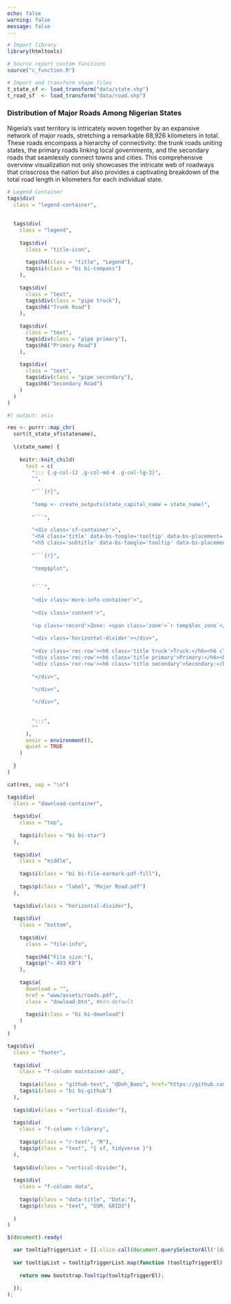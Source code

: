 ```yaml
---
echo: false
warning: false
message: false
---
```


```r

# Import library
library(htmltools)

```


```r

# Source report custom functions
source("c_function.R")

```


```r

# Import and transform shape files
t_state_sf <- load_transform("data/state.shp")
t_road_sf  <- load_transform("data/road.shp")


```


<!------ Page container ------------------------------------------------------->
::: {.container .mx-3}

<!------ Top section ------------------------------------------------------->
::: {.top-section .mb-5}

<h3 class="page-title">Distribution of Major Roads Among Nigerian States</h3>


<!------ Grid ------------------------------------------------------->
::: {.grid}


::: {.g-col-12 .g-col-md-8}

<p class="text-summary">
Nigeria's vast territory is intricately woven together by an expansive network of major roads, stretching a
remarkable 68,926 kilometers in total. These roads encompass a hierarchy of connectivity: the trunk roads
uniting states, the primary roads linking local governments, and the secondary roads that seamlessly connect
towns and cities. This comprehensive overview visualization not only showcases the intricate web of roadways
that crisscross the nation but also provides a captivating breakdown of the total road length in kilometers for each individual state.
</p>

:::

::: {.g-col-12 .g-col-md-4}

```r

# Legend Container
tags$div(
  class = "legend-container",
  
  
  tags$div(
    class = "legend",
    
    tags$div(
      class = "title-icon",
      
      tags$h4(class = "title", "Legend"),
      tags$i(class = "bi bi-compass")
    ),
    
    tags$div(
      class = "text",
      tags$div(class = "pipe truck"),
      tags$h6("Trunk Road")
    ),
    
    tags$div(
      class = "text",
      tags$div(class = "pipe primary"),
      tags$h6("Primary Road")
    ),
    
    tags$div(
      class = "text",
      tags$div(class = "pipe secondary"),
      tags$h6("Secondary Road")
    )
  )
)

```

:::


:::
<!------ End Grid ------------------------------------------------------->

:::
<!------ End Top section --------------------------------------------------->




<!------ Charts Section ---------------------------------------------------->
::: {.grid .mb-3}


```r
#| output: asis

res <- purrr::map_chr(
  sort(t_state_sf$statename),
  
  \(state_name) {
    
    knitr::knit_child(
      text = c(
        "::: {.g-col-12 .g-col-md-4 .g-col-lg-3}",
        "",
        
        "```{r}",
        
        "temp <- create_outputs(state_capital_name = state_name)",
        
        "```",
        
        "<div class='sf-container'>",
        "<h4 class='title' data-bs-toogle='tooltip' data-bs-placement='top' title='State Name'>`r state_name`</h4>",
        "<h5 class='subtitle' data-bs-toogle='tooltip' data-bs-placement='top' title='Total Road Length'>`r temp$total_km`</h5>",
        
        "```{r}",
        
        "temp$plot",
        

        "```",
        
        "<div class='more-info-container'>",
        
        "<div class='content'>",
        
        "<p class='record'>Zone: <span class='zone'>`r temp$loc_zone`</span></p>",
        
        "<div class='horizontal-divider'></div>",
        
        "<div class='rec-row'><h6 class='title truck'>Truck:</h6><h6 class='value'>`r temp$Trunk`</h6></div>",
        "<div class='rec-row'><h6 class='title primary'>Primary:</h6><h6 class='value'>`r temp$Primary`</h6></div>",
        "<div class='rec-row'><h6 class='title secondary'>Secondary:</h6><h6 class='value'>`r temp$Secondary`</h6></div>",
        
        "</div>",
        
        "</div>",

        "</div>",
        
        
        ":::",
        ""
      ),
      envir = environment(),
      quiet = TRUE
    )
    
  }
)

cat(res, sep = "\n")

```


<!------ PDF Download ------------------------------------------------------>
::: {.g-col-12 .g-col-md-4 .g-col-lg-3}

```r

tags$div(
  class = "download-container",
  
  tags$div(
    class = "top",
    
    tags$i(class = "bi bi-star")
  ),
  
  tags$div(
    class = "middle",
    
    tags$i(class = "bi bi-file-earmark-pdf-fill"),
    
    tags$p(class = "label", "Major Road.pdf")
  ),
  
  tags$div(class = "horizontal-divider"),
  
  tags$div(
    class = "bottom",
    
    tags$div(
      class = "file-info",
      
      tags$h6("File size:"),
      tags$p("~ 493 KB")
    ),
    
    tags$a(
      download = "",
      href = "www/assets/roads.pdf",
      class = "dowload-btn", #btn-default
      
      tags$i(class = "bi bi-download")
    )
  )
)

```


:::
<!------ End of PDF Download ----------------------------------------------->

:::
<!------ End Charts Section ------------------------------------------------>


:::
<!------ End Page container --------------------------------------------------->



<!-------- Footer ------------------------------------------------------------->

::: {.mt-5}

```r

tags$div(
  class = "footer",
  
  tags$div(
    class = "f-column maintainer-add",
    
    tags$a(class = "github-text", "@Doh_Bams", href="https://github.com/dohbams"),
    tags$i(class = "bi bi-github")
  ),
  
  tags$div(class = "vertical-divider"),
  
  tags$div(
    class = "f-column r-library",
    
    tags$p(class = "r-text", "R"),
    tags$p(class = "text", "{ sf, tidyverse }")
  ),
  
  tags$div(class = "vertical-divider"),
  
  tags$div(
    class = "f-column data",
    
    tags$p(class = "data-title", "Data:"),
    tags$p(class = "text", "OSM, GRID3")
    
  )
)


```


:::
<!-------- End of Footer ------------------------------------------------------>


<!-------- JavaScript --------------------------------------------------------->
```js

$(document).ready(

  var tooltipTriggerList = [].slice.call(document.querySelectorAll('[data-bs-toggle="tooltip"]'));
  
  var tooltipList = tooltipTriggerList.map(function (tooltipTriggerEl) {
  
    return new bootstrap.Tooltip(tooltipTriggerEl);
    
  });
);

```





